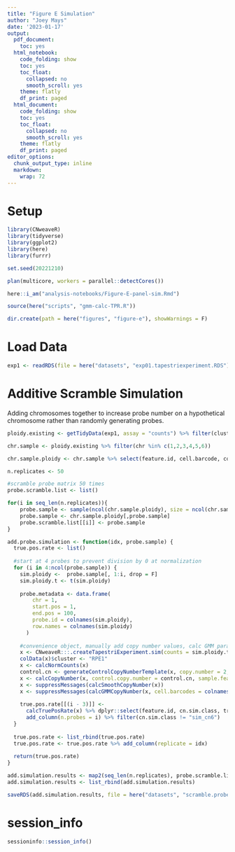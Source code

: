 ```yaml
---
title: "Figure E Simulation"
author: "Joey Mays"
date: '2023-01-17'
output:
  pdf_document:
    toc: yes
  html_notebook:
    code_folding: show
    toc: yes
    toc_float:
      collapsed: no
      smooth_scroll: yes
    theme: flatly
    df_print: paged
  html_document:
    code_folding: show
    toc: yes
    toc_float:
      collapsed: no
      smooth_scroll: yes
    theme: flatly
    df_print: paged
editor_options:
  chunk_output_type: inline
  markdown:
    wrap: 72
---
```


# Setup

```r
library(CNweaveR)
library(tidyverse)
library(ggplot2)
library(here)
library(furrr)
```

```r
set.seed(20221210)
```

```r
plan(multicore, workers = parallel::detectCores())
```

```r
here::i_am("analysis-notebooks/Figure-E-panel-sim.Rmd")
```

```r
source(here("scripts", "gmm-calc-TPR.R"))
```

```r
dir.create(path = here("figures", "figure-e"), showWarnings = F)
```

# Load Data

```r
exp1 <- readRDS(file = here("datasets", "exp01.tapestriexperiment.RDS"))
```

# Additive Scramble Simulation

Adding chromosomes together to increase probe number on a hypothetical chromosome rather than randomly generating probes. 

```r
ploidy.existing <- getTidyData(exp1, assay = "counts") %>% filter(cluster == "RPE1")
```

```r
chr.sample <- ploidy.existing %>% filter(chr %in% c(1,2,3,4,5,6))
```

```r
chr.sample.ploidy <- chr.sample %>% select(feature.id, cell.barcode, counts) %>% pivot_wider(id_cols = cell.barcode, names_from = feature.id, values_from = "counts") %>% column_to_rownames("cell.barcode")
```

```r
n.replicates <- 50
```

```r
#scramble probe matrix 50 times
probe.scramble.list <- list()

for(i in seq_len(n.replicates)){
    probe.sample <- sample(ncol(chr.sample.ploidy), size = ncol(chr.sample.ploidy))
    probe.sample <- chr.sample.ploidy[,probe.sample]
    probe.scramble.list[[i]] <- probe.sample
}

```

```r
add.probe.simulation <- function(idx, probe.sample) {
  true.pos.rate <- list()
  
  #start at 4 probes to prevent division by 0 at normalization
  for (i in 4:ncol(probe.sample)) {
    sim.ploidy <-  probe.sample[, 1:i, drop = F]
    sim.ploidy.t <- t(sim.ploidy)
    
    probe.metadata <- data.frame(
        chr = 1,
        start.pos = 1,
        end.pos = 100,
        probe.id = colnames(sim.ploidy),
        row.names = colnames(sim.ploidy)
      )
    
    #convenience object, manually add copy number values, calc GMM parameters and CN calls
    x <- CNweaveR:::.createTapestriExperiment.sim(counts = sim.ploidy.t, probe.metadata = probe.metadata)
    colData(x)$cluster <- "RPE1"
    x <- calcNormCounts(x)
    control.cn <- generateControlCopyNumberTemplate(x, copy.number = 2, sample.feature.label = "RPE1")  
    x <- calcCopyNumber(x, control.copy.number = control.cn, sample.feature = "cluster", remove.bad.probes = T)
    x <- suppressMessages(calcSmoothCopyNumber(x))
    x <- suppressMessages(calcGMMCopyNumber(x, cell.barcodes = colnames(x), control.copy.number = control.cn, model.components = 1:6))
    
    true.pos.rate[[(i - 3)]] <-
      calcTruePosRate(x) %>% dplyr::select(feature.id, cn.sim.class, true.pos.p) %>%
      add_column(n.probes = i) %>% filter(cn.sim.class != "sim_cn6")
  }
  
  true.pos.rate <- list_rbind(true.pos.rate)
  true.pos.rate <- true.pos.rate %>% add_column(replicate = idx)
  
  return(true.pos.rate)
}
```

```r
add.simulation.results <- map2(seq_len(n.replicates), probe.scramble.list, ~add.probe.simulation(.x, .y), .progress = T)
add.simulation.results <- list_rbind(add.simulation.results)
```

```r
saveRDS(add.simulation.results, file = here("datasets", "scramble.probe.sim.results.RDS"))
```

# session_info

```r
sessioninfo::session_info()
```